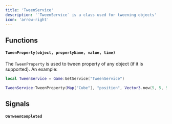 ```yaml
---
title: 'TweenService'
description: '`TweenService` is a class used for tweening objects'
icon: 'arrow-right'
---
```


## Functions
#### `TweenProperty(object, propertyName, value, time)`
The `TweenProperty` is used to tween property of any object (if it is supported). An example:
```lua
local TweenService = Game:GetService("TweenService")

TweenService:TweenProperty(Map["Cube"], "position", Vector3.new(5, 5, 5), 1.0)
```

## Signals
#### `OnTweenCompleted`